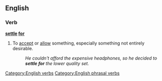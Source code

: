 ==English==

===Verb===
'''[[settle]] [[for]]'''
# {{idiomatic}} To [[accept]] or [[allow]] something, especially something not entirely desirable.
#:''He couldn't afford the expensive headphones, so he decided to '''settle for''' the lower quality set.''

[[Category:English verbs]]
[[Category:English phrasal verbs]]